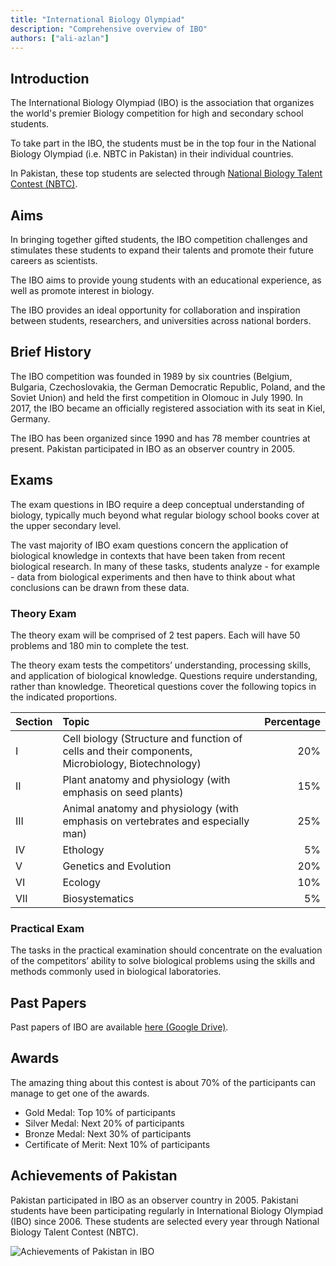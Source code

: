 ```yaml
---
title: "International Biology Olympiad"
description: "Comprehensive overview of IBO"
authors: ["ali-azlan"]
---
```


## Introduction

The International Biology Olympiad (IBO) is the association that organizes the world's premier Biology competition for high and secondary school students.

To take part in the IBO, the students must be in the top four in the National Biology Olympiad (i.e. NBTC in Pakistan) in their individual countries.

In Pakistan, these top students are selected through [National Biology Talent Contest (NBTC)](/nbtc).

## Aims

In bringing together gifted students, the IBO competition challenges and stimulates these students to expand their talents and promote their future careers as scientists.

The IBO aims to provide young students with an educational experience, as well as promote interest in biology.

The IBO provides an ideal opportunity for collaboration and inspiration between students, researchers, and universities across national borders.

## Brief History

The IBO competition was founded in 1989 by six countries (Belgium, Bulgaria, Czechoslovakia, the German Democratic Republic, Poland, and the Soviet Union) and held the first competition in Olomouc in July 1990. In 2017, the IBO became an officially registered association with its seat in Kiel, Germany.

The IBO has been organized since 1990 and has 78 member countries at present. Pakistan participated in IBO as an observer country in 2005.

## Exams

The exam questions in IBO require a deep conceptual understanding of biology, typically much beyond what regular biology school books cover at the upper secondary level.

The vast majority of IBO exam questions concern the application of biological knowledge in contexts that have been taken from recent biological research. In many of these tasks, students analyze - for example - data from biological experiments and then have to think about what conclusions can be drawn from these data.

### Theory Exam

The theory exam will be comprised of 2 test papers. Each will have 50 problems and 180 min to complete the test.

The theory exam tests the competitors’ understanding, processing skills, and application of biological knowledge. Questions require understanding, rather than knowledge. Theoretical questions cover the following topics in the indicated proportions.

| Section | Topic                                                                                            | Percentage |
| :------ | :----------------------------------------------------------------------------------------------- | ---------: |
| I       | Cell biology (Structure and function of cells and their components, Microbiology, Biotechnology) |        20% |
| II      | Plant anatomy and physiology (with emphasis on seed plants)                                      |        15% |
| III     | Animal anatomy and physiology (with emphasis on vertebrates and especially man)                  |        25% |
| IV      | Ethology                                                                                         |         5% |
| V       | Genetics and Evolution                                                                           |        20% |
| VI      | Ecology                                                                                          |        10% |
| VII     | Biosystematics                                                                                   |         5% |

### Practical Exam

The tasks in the practical examination should concentrate on the evaluation of the competitors’ ability to solve biological problems using the skills and methods commonly used in biological laboratories.

## Past Papers

Past papers of IBO are available [here (Google Drive)](https://drive.google.com/drive/folders/1g9PDi81etO4AqQx0Hz3DrUGGEU96ybc3?usp=sharing).

## Awards

The amazing thing about this contest is about 70% of the participants can manage to get one of the awards.

- Gold Medal: Top 10% of participants
- Silver Medal: Next 20% of participants
- Bronze Medal: Next 30% of participants
- Certificate of Merit: Next 10% of participants

## Achievements of Pakistan

Pakistan participated in IBO as an observer country in 2005. Pakistani students have been participating regularly in International Biology Olympiad (IBO) since 2006. These students are selected every year through National Biology Talent Contest (NBTC).

![Achievements of Pakistan in IBO](<https://blogger.googleusercontent.com/img/b/R29vZ2xl/AVvXsEik6bv_GlEzTQkmhycbxfm3gUBgBswTvEsbyIkEdhaW3HaqCSNMEd93NePup0zzyEaaR9IbaDsXxpDr5Kk3Ef38e8_iZarZc5UwXjftI3QRPn0cl2P3befr8N3vpUtLevD9ZVEewqKsPMhHw55LMvGLP89hvF6cdPNecs0j9fPfoOeQQCS4LZbMEcn8Rg/s776/Screenshot%20(819).png>)
